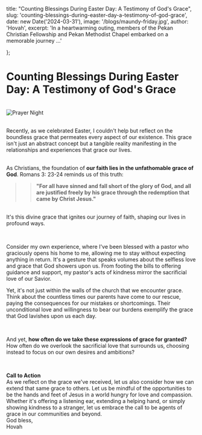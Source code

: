   title: "Counting Blessings During Easter Day: A Testimony of God's Grace",
  slug: 'counting-blessings-during-easter-day-a-testimony-of-god-grace',
  date: new Date('2024-03-31'),
  image: '/blogs/maundy-friday.jpg',
  author: 'Hovah',
  excerpt: 'In a heartwarming outing, members of the Pekan Christian Fellowship and Pekan Methodist Chapel embarked on a memorable journey ...'

};


<h1 className="font-bold">Counting Blessings During Easter Day: A Testimony of God's Grace</h1>
<br />
<div style={{ textAlign: 'center' }}>
  <img src="/blogs/maundy-friday.jpg" alt="Prayer Night" className="mx-auto block" />
</div>

<br />

Recently, as we celebrated Easter, I couldn't help but reflect on the boundless grace that permeates every aspect of our existence. This grace isn't just an abstract concept but a tangible reality manifesting in the relationships and experiences that grace our lives.

<br />
As Christians, the foundation of <strong>our faith lies in the unfathomable grace of God</strong>. Romans 3: 23-24 reminds us of this truth: 
<br />

>> <strong>"For all have sinned and fall short of the glory of God, and all are justified freely by his grace through the redemption that came by Christ Jesus."</strong>

<br/> It's this divine grace that ignites our journey of faith, shaping our lives in profound ways.


<br />

Consider my own experience, where I've been blessed with a pastor who graciously opens his home to me, allowing me to stay without expecting anything in return. It's a gesture that speaks volumes about the selfless love and grace that God showers upon us. From footing the bills to offering guidance and support, my pastor's acts of kindness mirror the sacrificial love of our Savior.
<br />

Yet, it's not just within the walls of the church that we encounter grace. Think about the countless times our parents have come to our rescue, paying the consequences for our mistakes or shortcomings. Their unconditional love and willingness to bear our burdens exemplify the grace that God lavishes upon us each day.

<br />

And yet, <strong>how often do we take these expressions of grace for granted?</strong> How often do we overlook the sacrificial love that surrounds us, choosing instead to focus on our own desires and ambitions?

<br />

<strong className="text-lg">Call to Action</strong>
<br />
As we reflect on the grace we've received, let us also consider how we can extend that same grace to others. Let us be mindful of the opportunities to be the hands and feet of Jesus in a world hungry for love and compassion. Whether it's offering a listening ear, extending a helping hand, or simply showing kindness to a stranger, let us embrace the call to be agents of grace in our communities and beyond.
<br /> 
God bless, <br />
Hovah

<br />
